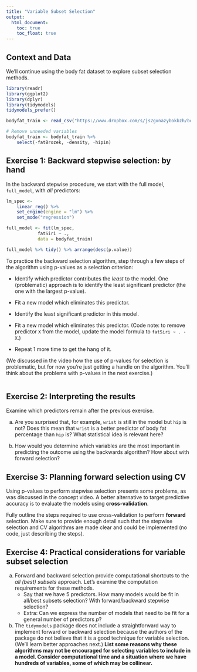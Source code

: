 ```yaml
---
title: "Variable Subset Selection"
output: 
  html_document:
    toc: true
    toc_float: true
---
```


## Context and Data

We'll continue using the body fat dataset to explore subset selection methods.

```r
library(readr)
library(ggplot2)
library(dplyr)
library(tidymodels)
tidymodels_prefer()

bodyfat_train <- read_csv("https://www.dropbox.com/s/js2gxnazybokbzh/bodyfat_train.csv?dl=1")

# Remove unneeded variables
bodyfat_train <- bodyfat_train %>%
    select(-fatBrozek, -density, -hipin)
```


## Exercise 1: Backward stepwise selection: by hand

In the backward stepwise procedure, we start with the full model, `full_model`, with *all* predictors:

```r
lm_spec <-
    linear_reg() %>% 
    set_engine(engine = "lm") %>% 
    set_mode("regression")

full_model <- fit(lm_spec,
            fatSiri ~ .,
            data = bodyfat_train) 

full_model %>% tidy() %>% arrange(desc(p.value))
```

To practice the backward selection algorithm, step through a few steps of the algorithm using p-values as a selection criterion:

- Identify which predictor contributes the *least* to the model. One (problematic) approach is to identify the least significant predictor (the one with the largest p-value).

- Fit a new model which eliminates this predictor.

- Identify the least significant predictor in this model.    

- Fit a new model which eliminates this predictor. (Code note: to remove predictor `X` from the model, update the model formula to `fatSiri ~ . - X`.)

- Repeat 1 more time to get the hang of it.

(We discussed in the video how the use of p-values for selection is problematic, but for now you're just getting a handle on the algorithm. You'll think about the problems with p-values in the next exercise.)

```r

```





## Exercise 2: Interpreting the results

Examine which predictors remain after the previous exercise. 

a. Are you surprised that, for example, `wrist` is still in the model but `hip` is not? Does this mean that `wrist` is a better predictor of body fat percentage than `hip` is? What statistical idea is relevant here?

b. How would you determine which variables are the most important in predicting the outcome using the backwards algorithm? How about with forward selection?





## Exercise 3: Planning forward selection using CV

Using p-values to perform stepwise selection presents some problems, as was discussed in the concept video. A better alternative to target predictive accuracy is to evaluate the models using **cross-validation**.

Fully outline the steps required to use cross-validation to perform **forward** selection. Make sure to provide enough detail such that the stepwise selection and CV algorithms are made clear and could be implemented (no code, just describing the steps).





## Exercise 4: Practical considerations for variable subset selection

a. Forward and backward selection provide computational shortcuts to the *all (best) subsets* approach. Let's examine the computation requirements for these methods.
    - Say that we have 5 predictors. How many models would be fit in all/best subsets selection? With forward/backward stepwise selection?
    - Extra: Can we express the number of models that need to be fit for a general number of predictors $p$?

b. The `tidymodels` package does not include a straightforward way to implement forward or backward selection because the authors of the package do not believe that it is a good technique for variable selection. (We'll learn better approaches next.) **List some reasons why these algorithms may not be encouraged for selecting variables to include in a model. Consider computational time and a situation where we have hundreds of variables, some of which may be collinear.**

